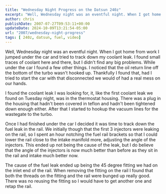 ```yaml
---
title: "Wednesday Night Progress on the Datsun 240z"
excerpt: "Well, Wednesday night was an eventful night. When I got home from work I  jumped under the car and tried to track down my coolant leak"
author: chris
publishDate: 2007-07-27T09:53:11+00:00
updateDate: 2024-10-09T13:21:54-05:00
url: "2007/wednesday-night-progress"
tags: [ 240z, datsun, fuel, video]
---
```


Well, Wednesday night was an eventful night. When I got home from work I  jumped under the car and tried to track down my coolant leak. I found small  traces of coolant here and there, but I didn't find any big problems. While  under the car I found a few other things. I noticed that the oil return line off  the bottom of the turbo wasn't hooked up. Thankfully I found that, had I tried  to start the car with that disconnected we would of had a real mess on our  hands.

I found the coolant leak I was looking for, it, like the first coolant leak  we found on Tuesday night, was in the thermostat housing. There was a plug in  the housing that hadn't been covered in teflon and hadn't been tightened down  enough either. After that I started to hookup the vacuum lines for the wastegate  to the turbo.

Once I had finished under the car I decided it was time to track down the  fuel leak in the rail. We initially though that the first 3 injectors were  leaking on the rail, so I spent an hour notching the fuel rail brackets so that  I could lower the rail close to the intake manifold more, adjusting the angle of  the injectors. This ended up not being the cause of the leak, but I do believe  that the angle of the injectors is now much better than before as they sit in  the rail and intake much better now.

The cause of the fuel leak ended up being the 45 degree fitting we had on the  inlet end of the rail. When removing the fitting on the rail I found that both  the threads on the fitting and the rail were bunged up really good. There was no reusing the fitting so I would have to get another one and retap the rail.

<YouTubeEmbed videoId="URmn1lSll2U" title="Project240z.com July 25th, tracking down leaks" publishDate="2007-07-27T09:53:11+00:00" description="I spent the night of the 25th of July 2007 tracking down a few leaks. I was concerned about a coolant leak, and a fuel leak, I found them both." />
